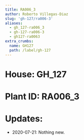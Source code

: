 ```yaml
---
title: RA006_3
author: Roberto Villegas-Diaz
slug: 'gh-127/ra006-3'
aliases:
  - gh_127-ra006_3
  - gh-127-ra006-3
  - gh127-ra0063
extra_crumbs:
  name: GH127
  path: /label/gh-127
---
```


# **House**: GH_127
# **Plant ID**: RA006_3
# **Updates**: 
 - 2020-07-21: Nothing new.
